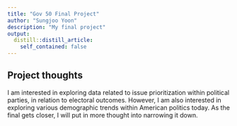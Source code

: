 ```yaml
---
title: "Gov 50 Final Project"
author: "Sungjoo Yoon"
description: "My final project"
output:
  distill::distill_article:
    self_contained: false
---
```




## Project thoughts

I am interested in exploring data related to issue prioritization within political parties, in relation to electoral outcomes.
However, I am also interested in exploring various demographic trends within American politics today. As the final gets closer,
I will put in more thought into narrowing it down.